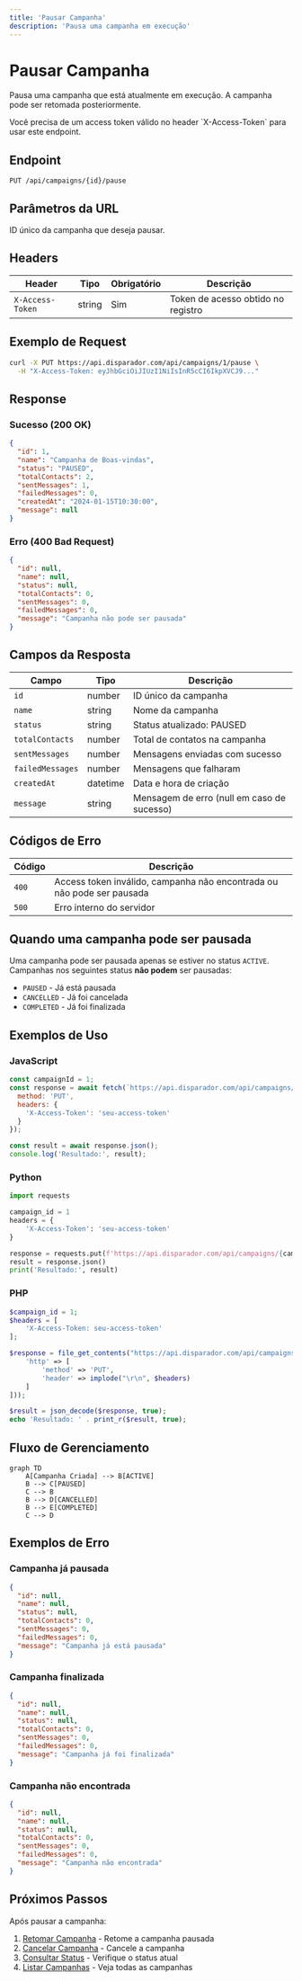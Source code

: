 ```yaml
---
title: 'Pausar Campanha'
description: 'Pausa uma campanha em execução'
---
```


# Pausar Campanha

Pausa uma campanha que está atualmente em execução. A campanha pode ser retomada posteriormente.

<Note>
  Você precisa de um access token válido no header `X-Access-Token` para usar este endpoint.
</Note>

## Endpoint

```http
PUT /api/campaigns/{id}/pause
```

## Parâmetros da URL

<ParamField body="id" type="number" required={true}>
  ID único da campanha que deseja pausar.
</ParamField>

## Headers

| Header | Tipo | Obrigatório | Descrição |
|--------|------|-------------|-----------|
| `X-Access-Token` | string | Sim | Token de acesso obtido no registro |

## Exemplo de Request

```bash
curl -X PUT https://api.disparador.com/api/campaigns/1/pause \
  -H "X-Access-Token: eyJhbGciOiJIUzI1NiIsInR5cCI6IkpXVCJ9..."
```

## Response

### Sucesso (200 OK)

```json
{
  "id": 1,
  "name": "Campanha de Boas-vindas",
  "status": "PAUSED",
  "totalContacts": 2,
  "sentMessages": 1,
  "failedMessages": 0,
  "createdAt": "2024-01-15T10:30:00",
  "message": null
}
```

### Erro (400 Bad Request)

```json
{
  "id": null,
  "name": null,
  "status": null,
  "totalContacts": 0,
  "sentMessages": 0,
  "failedMessages": 0,
  "message": "Campanha não pode ser pausada"
}
```

## Campos da Resposta

| Campo | Tipo | Descrição |
|-------|------|-----------|
| `id` | number | ID único da campanha |
| `name` | string | Nome da campanha |
| `status` | string | Status atualizado: PAUSED |
| `totalContacts` | number | Total de contatos na campanha |
| `sentMessages` | number | Mensagens enviadas com sucesso |
| `failedMessages` | number | Mensagens que falharam |
| `createdAt` | datetime | Data e hora de criação |
| `message` | string | Mensagem de erro (null em caso de sucesso) |

## Códigos de Erro

| Código | Descrição |
|--------|-----------|
| `400` | Access token inválido, campanha não encontrada ou não pode ser pausada |
| `500` | Erro interno do servidor |

## Quando uma campanha pode ser pausada

Uma campanha pode ser pausada apenas se estiver no status `ACTIVE`. Campanhas nos seguintes status **não podem** ser pausadas:

- `PAUSED` - Já está pausada
- `CANCELLED` - Já foi cancelada
- `COMPLETED` - Já foi finalizada

## Exemplos de Uso

### JavaScript

```javascript
const campaignId = 1;
const response = await fetch(`https://api.disparador.com/api/campaigns/${campaignId}/pause`, {
  method: 'PUT',
  headers: {
    'X-Access-Token': 'seu-access-token'
  }
});

const result = await response.json();
console.log('Resultado:', result);
```

### Python

```python
import requests

campaign_id = 1
headers = {
    'X-Access-Token': 'seu-access-token'
}

response = requests.put(f'https://api.disparador.com/api/campaigns/{campaign_id}/pause', headers=headers)
result = response.json()
print('Resultado:', result)
```

### PHP

```php
$campaign_id = 1;
$headers = [
    'X-Access-Token: seu-access-token'
];

$response = file_get_contents("https://api.disparador.com/api/campaigns/{$campaign_id}/pause", false, stream_context_create([
    'http' => [
        'method' => 'PUT',
        'header' => implode("\r\n", $headers)
    ]
]));

$result = json_decode($response, true);
echo 'Resultado: ' . print_r($result, true);
```

## Fluxo de Gerenciamento

```mermaid
graph TD
    A[Campanha Criada] --> B[ACTIVE]
    B --> C[PAUSED]
    C --> B
    B --> D[CANCELLED]
    B --> E[COMPLETED]
    C --> D
```

## Exemplos de Erro

### Campanha já pausada
```json
{
  "id": null,
  "name": null,
  "status": null,
  "totalContacts": 0,
  "sentMessages": 0,
  "failedMessages": 0,
  "message": "Campanha já está pausada"
}
```

### Campanha finalizada
```json
{
  "id": null,
  "name": null,
  "status": null,
  "totalContacts": 0,
  "sentMessages": 0,
  "failedMessages": 0,
  "message": "Campanha já foi finalizada"
}
```

### Campanha não encontrada
```json
{
  "id": null,
  "name": null,
  "status": null,
  "totalContacts": 0,
  "sentMessages": 0,
  "failedMessages": 0,
  "message": "Campanha não encontrada"
}
```

## Próximos Passos

Após pausar a campanha:

1. [Retomar Campanha](/api-reference/campaigns/resume) - Retome a campanha pausada
2. [Cancelar Campanha](/api-reference/campaigns/cancel) - Cancele a campanha
3. [Consultar Status](/api-reference/campaigns/get) - Verifique o status atual
4. [Listar Campanhas](/api-reference/campaigns/list) - Veja todas as campanhas 